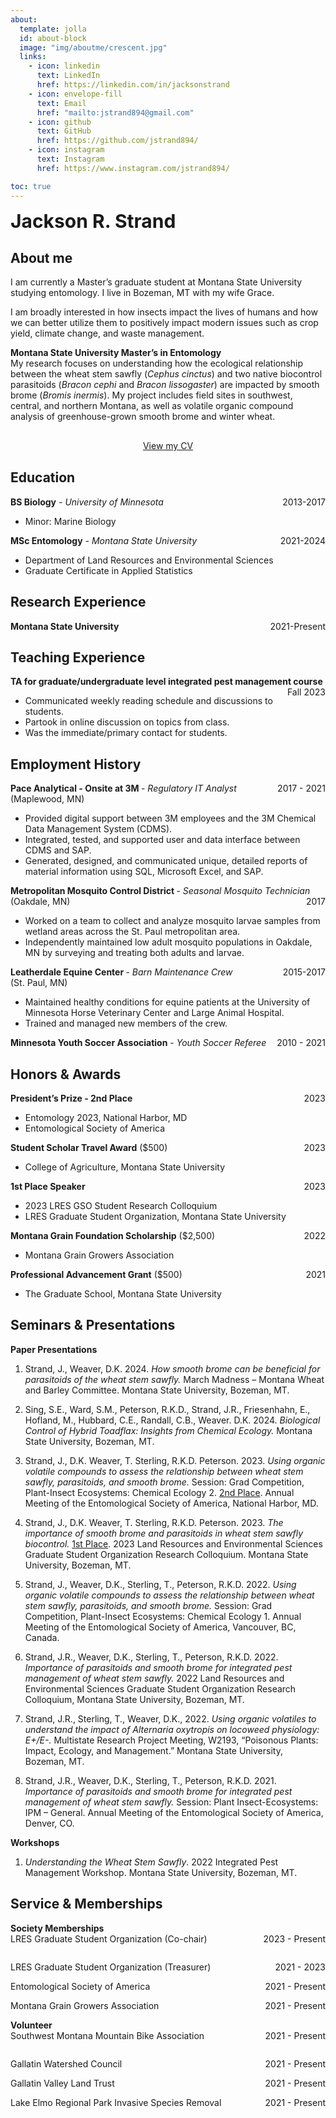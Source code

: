 ```yaml
---
about: 
  template: jolla
  id: about-block
  image: "img/aboutme/crescent.jpg"
  links:
    - icon: linkedin
      text: LinkedIn
      href: https://linkedin.com/in/jacksonstrand
    - icon: envelope-fill
      text: Email
      href: "mailto:jstrand894@gmail.com"
    - icon: github
      text: GitHub
      href: https://github.com/jstrand894/
    - icon: instagram
      text: Instagram
      href: https://www.instagram.com/jstrand894/

toc: true
---
```

::: {#about-block}
<span style="font-size: 30px;">**Jackson R. Strand**</span>
:::

## About me
I am currently a Master's graduate student at Montana State University studying entomology. I live in Bozeman, MT with my wife Grace.

I am broadly interested in how insects impact the lives of humans and how we can better utilize them to positively impact modern issues such as crop yield, climate change, and waste management. 

**Montana State University Master's in Entomology**  
My research focuses on understanding how the ecological relationship between the wheat stem sawfly (*Cephus cinctus*) and two native biocontrol parasitoids (*Bracon cephi* and *Bracon lissogaster*) are impacted by smooth brome (*Bromis inermis*). My project includes field sites in southwest, central, and northern Montana, as well as volatile organic compound analysis of greenhouse-grown smooth brome and winter wheat.


```{=html}
<div  style="margin: 30px; text-align: center;">
  <a class="btn btn-primary" href="qmd/cv.qmd" role="button" style="padding: 15px 30px;">View my CV</a>
</div>
```

<!-- ![Me and Grace at Glacier National Park, 2023](img/aboutme/iceberg.JPG)   -->

## Education  

<div class="box">
<div style="text-align: justify;">
  <div style="float: left;"><strong>BS Biology</strong>
  <em>- University of Minnesota</em>
  </div>
  <div style="float: right;">2013-2017
  </div>
</div>
<br>  

- Minor: Marine Biology

<div style="text-align: justify;">
  <div style="float: left;"><strong>MSc Entomology</strong>
  <em>- Montana State University</em>
  </div>
  <div style="float: right;">2021-2024
  </div>
</div>
<br>

- Department of Land Resources and Environmental Sciences  
- Graduate Certificate in Applied Statistics

</div>

## Research Experience
<div class="box">
<div style="text-align: justify;">
  <div style="float: left;"><strong>Montana State University</strong>
  </div>
  <div style="float: right;">2021-Present
  </div>
</div>
<br>

</div>

## Teaching Experience
<div class="box">
<div style="text-align: justify;">
  <div style="float: left;"><strong>TA for graduate/undergraduate level integrated pest management course</strong>
  </div>
  <div style="float: right;">Fall 2023
  </div>
</div>
<br>
  
  - Communicated weekly reading schedule and discussions to students.
  - Partook in online discussion on topics from class.
  - Was the immediate/primary contact for students.

</div>

## Employment History
<div class="box">
<!-- Pace Analytical Work -->
<div style="text-align: justify;">
  <div style="float: left;"><strong>
    <a href="https://www.pacelabs.com" target="_blank" style="color: inherit; text-decoration: none;">Pace Analytical - Onsite at 3M
    </a></strong> - <em>Regulatory IT Analyst</em>
  </div>
  <div style="float: right;">2017 - 2021
  </div>
</div>
<br>
(Maplewood, MN)  

- Provided digital support between 3M employees and the 3M Chemical Data Management System (CDMS).  
- Integrated, tested, and supported user and data interface between CDMS and SAP.  
- Generated, designed, and communicated unique, detailed reports of material information using SQL, Microsoft Excel, and SAP.

<!-- Mosquito Control -->
<div style="text-align: justify;">
  <div style="float: left;"><strong>
    <a href="https://mmcd.org" target="_blank" style="color: inherit; text-decoration: none;">Metropolitan Mosquito Control District
    </a></strong> - <em>Seasonal Mosquito Technician</em>
  </div>
  <div style="float: right;">2017
  </div>
</div>
<br>
(Oakdale, MN)  

- Worked on a team to collect and analyze mosquito larvae samples from wetland areas across the St. Paul metropolitan area.  
- Independently maintained low adult mosquito populations in Oakdale, MN by surveying and treating both adults and larvae.

<!-- Horse Barn -->
<div style="text-align: justify;">
  <div style="float: left;"><strong>
      <a href="https://vetmed.umn.edu/equine" target="_blank"
      style="color: inherit; text-decoration: none;">Leatherdale Equine Center
      </a>
    </strong> - 
      <em>Barn Maintenance Crew
      </em>
  </div>
  <div style="float: right;">2015-2017
  </div>
</div>
<br>
(St. Paul, MN)  

- Maintained healthy conditions for equine patients at the University of Minnesota Horse Veterinary Center and Large Animal Hospital.  
- Trained and managed new members of the crew.

<!-- Soccer reffing -->
<div style="text-align: justify;">
  <div style="float: left;"><strong>Minnesota Youth Soccer Association</strong> - <em>Youth Soccer Referee</em>
  </div>
  <div style="float: right;">2010 - 2021
  </div>
</div>
<br>
</div>

## Honors & Awards
<!-- Entomology 2023 talk win -->
<div class="box">
<div style="text-align: justify;">
  <div style="float: left;"><strong>President's Prize - 2nd Place</strong>
  </div>
  <div style="float: right;">2023
  </div>
</div>
<br>  

- Entomology 2023, National Harbor, MD  
- Entomological Society of America 
 
  
<div style="text-align: justify;">
  <div style="float: left;"><strong>Student Scholar Travel Award</strong> ($500)
  </div>
  <div style="float: right;">2023
  </div>
</div>
<br> 
  
  - College of Agriculture, Montana State University

  
<div style="text-align: justify;">
  <div style="float: left;"><strong>1st Place Speaker</strong>
  </div>
  <div style="float: right;">2023
  </div>
</div>
<br> 

- 2023 LRES GSO Student Research Colloquium  
- LRES Graduate Student Organization, Montana State University

  
<div style="text-align: justify;">
  <div style="float: left;"><strong>Montana Grain Foundation Scholarship</strong> ($2,500)
  </div>
  <div style="float: right;">2022
  </div>
</div>
<br> 

- Montana Grain Growers Association

  
<div style="text-align: justify;">
  <div style="float: left;"><strong>Professional Advancement Grant</strong> ($500)
  </div>
  <div style="float: right;">2021
  </div>
</div>
<br> 

- The Graduate School, Montana State University
</div>

## Seminars & Presentations  
<div class="box">
**Paper Presentations**

1. Strand, J., Weaver, D.K. 2024. *How smooth brome can be beneficial for
parasitoids of the wheat stem sawfly.* March Madness – Montana Wheat and
Barley Committee. Montana State University, Bozeman, MT.  

2. Sing, S.E., Ward, S.M., Peterson, R.K.D., Strand, J.R., Friesenhahn, E., Hofland,
M., Hubbard, C.E., Randall, C.B., Weaver. D.K. 2024. *Biological Control of Hybrid Toadflax: Insights from Chemical Ecology.* Montana State University, Bozeman, MT.

3. Strand, J., D.K. Weaver, T. Sterling, R.K.D. Peterson. 2023. *Using organic volatile compounds to assess the relationship between wheat stem sawfly, parasitoids, and smooth brome.* Session: Grad Competition, Plant-Insect Ecosystems: Chemical Ecology 2. <u>2nd Place</u>. Annual Meeting of the Entomological Society of America, National Harbor, MD. 

4. Strand, J., D.K. Weaver, T. Sterling, R.K.D. Peterson. 2023. *The importance of smooth brome and parasitoids in wheat stem sawfly biocontrol.* <u>1st Place</u>. 2023 Land
Resources and Environmental Sciences Graduate Student Organization
Research Colloquium. Montana State University, Bozeman, MT. 

5. Strand, J., Weaver, D.K., Sterling, T., Peterson, R.K.D. 2022. *Using organic
volatile compounds to assess the relationship between wheat stem sawfly, parasitoids, and smooth brome.* Session: Grad Competition, Plant-Insect Ecosystems: Chemical Ecology 1. Annual Meeting of the Entomological Society of America, Vancouver, BC, Canada.

6. Strand, J.R., Weaver, D.K., Sterling, T., Peterson, R.K.D. 2022. *Importance of parasitoids and smooth brome for integrated pest management of wheat stem sawfly.* 2022 Land Resources and Environmental Sciences Graduate Student Organization Research Colloquium, Montana State University, Bozeman, MT.

7. Strand, J.R., Sterling, T., Weaver, D.K., 2022. *Using organic volatiles to understand the impact of Alternaria oxytropis on locoweed physiology: E+/E-.* Multistate Research Project Meeting, W2193, "Poisonous Plants: Impact, Ecology, and Management." Montana State University, Bozeman, MT.

8. Strand, J.R., Weaver, D.K., Sterling, T., Peterson, R.K.D. 2021. *Importance of parasitoids and smooth brome for integrated pest management of wheat stem sawfly.* Session: Plant Insect-Ecosystems: IPM – General. Annual Meeting of the Entomological Society of America, Denver, CO.

**Workshops**

1. *Understanding the Wheat Stem Sawfly*. 2022 Integrated Pest Management
Workshop. Montana State University, Bozeman, MT.
</div>

## Service & Memberships
<div class="box">
**Society Memberships**
<!-- GSO co-chair -->
<div style="text-align: justify;">
  <div style="float: left;">LRES Graduate Student Organization (Co-chair)
  </div>
  <div style="float: right;">2023 - Present
  </div>
</div>
<br> 

<!-- GSO Tresurer-->
<div style="text-align: justify;">
  <div style="float: left;">LRES Graduate Student Organization (Treasurer)
  </div>
  <div style="float: right;">2021 - 2023
  </div>
</div>
<br>

<!-- entomological society of america -->
<div style="text-align: justify;">
  <div style="float: left;">Entomological Society of America
  </div>
  <div style="float: right;">2021 - Present
  </div>
</div>
<br> 

<!-- MGGA -->
<div style="text-align: justify;">
  <div style="float: left;">Montana Grain Growers Association
  </div>
  <div style="float: right;">2021 - Present
  </div>
</div>
<br>





**Volunteer**
<div style="text-align: justify;">
  <div style="float: left;">Southwest Montana Mountain Bike Association
  </div>
  <div style="float: right;">2021 - Present
  </div>
</div>
<br>

<div style="text-align: justify;">
  <div style="float: left;">Gallatin Watershed Council
  </div>
  <div style="float: right;">2021 - Present
  </div>
</div>
<br>

<div style="text-align: justify;">
  <div style="float: left;">Gallatin Valley Land Trust
  </div>
  <div style="float: right;">2021 - Present
  </div>
</div>
<br>

<div style="text-align: justify;">
  <div style="float: left;">Lake Elmo Regional Park Invasive Species Removal
  </div>
  <div style="float: right;">2021 - Present
  </div>
</div>
<br>



